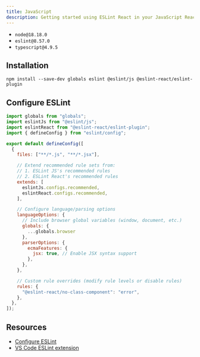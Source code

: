 ```yaml
---
title: JavaScript
description: Getting started using ESLint React in your JavaScript React project
---
```


<Callout type="info" title="This instruction requires the following minimum versions:">

- `node@18.18.0`
- `eslint@8.57.0`
- `typescript@4.9.5`

</Callout>

## Installation

```package-install copy
npm install --save-dev globals eslint @eslint/js @eslint-react/eslint-plugin
```

## Configure ESLint

```js title="eslint.config.js"
import globals from "globals";
import eslintJs from "@eslint/js";
import eslintReact from "@eslint-react/eslint-plugin";
import { defineConfig } from "eslint/config";

export default defineConfig([
  {
    files: ["**/*.js", "**/*.jsx"],

    // Extend recommended rule sets from:
    // 1. ESLint JS's recommended rules
    // 2. ESLint React's recommended rules
    extends: [
      eslintJs.configs.recommended,
      eslintReact.configs.recommended,
    ],

    // Configure language/parsing options
    languageOptions: {
      // Include browser global variables (window, document, etc.)
      globals: {
        ...globals.browser
      },
      parserOptions: {
        ecmaFeatures: {
          jsx: true, // Enable JSX syntax support
        },
      },
    },

    // Custom rule overrides (modify rule levels or disable rules)
    rules: {
      "@eslint-react/no-class-component": "error",
    },
  },
]);
```

## Resources

- [Configure ESLint](https://eslint.org/docs/latest/use/configure/)
- [VS Code ESLint extension](https://marketplace.visualstudio.com/items?itemName=dbaeumer.vscode-eslint)

